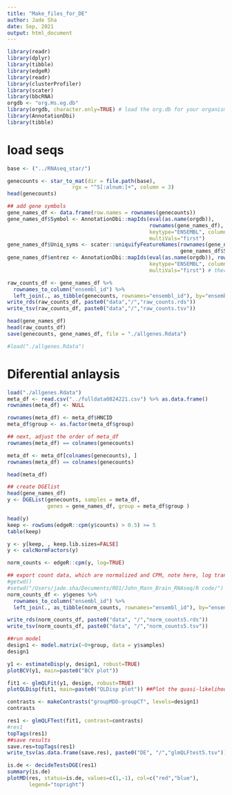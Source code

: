 ```yaml
---
title: "Make_files_for_DE"
author: Jade Sha
date: Sep, 2021
output: html_document
---
```



```r
library(readr)
library(dplyr)
library(tibble)
library(edgeR)
library(readr)
library(clusterProfiler)
library(scater)
library(bbcRNA)
orgdb <- "org.Hs.eg.db" 
library(orgdb, character.only=TRUE) # load the org.db for your organism
library(AnnotationDbi)
library(tibble)
```


# load seqs
```r
base <- ("../RNAseq_star/")

genecounts <- star_to_mat(dir = file.path(base), 
                     rgx = "^S[:alnum:]+", column = 3)
head(genecounts)

## add gene symbols
gene_names_df <- data.frame(row.names = rownames(genecounts))
gene_names_df$Symbol <- AnnotationDbi::mapIds(eval(as.name(orgdb)), 
                                              rownames(gene_names_df), 
                                              keytype="ENSEMBL", column="SYMBOL", 
                                              multiVals="first")
gene_names_df$Uniq_syms <- scater::uniquifyFeatureNames(rownames(gene_names_df),
                                                        gene_names_df$Symbol)
gene_names_df$entrez <- AnnotationDbi::mapIds(eval(as.name(orgdb)), rownames(gene_names_df), 
                                              keytype="ENSEMBL", column="ENTREZID", 
                                              multiVals="first") # there are duplicates in here.

raw_counts_df <- gene_names_df %>% 
  rownames_to_column("ensembl_id") %>% 
  left_join(., as_tibble(genecounts, rownames="ensembl_id"), by="ensembl_id") 
write_rds(raw_counts_df, paste0("data","/","raw_counts.rds"))
write_tsv(raw_counts_df, paste0("data","/","raw_counts.tsv"))

head(gene_names_df)
head(raw_counts_df)
save(genecounts, gene_names_df, file = "./allgenes.Rdata")

#load("./allgenes.Rdata")
```

# Diferential anlaysis
```r
load("./allgenes.Rdata")
meta_df <- read.csv("../fulldata0824221.csv") %>% as.data.frame()
rownames(meta_df) <- NULL

rownames(meta_df) <- meta_df$HNCID
meta_df$group <- as.factor(meta_df$group)

## next, adjust the order of meta_df
rownames(meta_df) == colnames(genecounts)

meta_df <- meta_df[colnames(genecounts), ]
rownames(meta_df) == colnames(genecounts)

head(meta_df)

## create DGElist
head(gene_names_df)
y <- DGEList(genecounts, samples = meta_df, 
             genes = gene_names_df, group = meta_df$group ) 

head(y)
keep <- rowSums(edgeR::cpm(y$counts) > 0.5) >= 5
table(keep) 

y <- y[keep, , keep.lib.sizes=FALSE]
y <- calcNormFactors(y)

norm_counts <- edgeR::cpm(y, log=TRUE)

## export count data, which are normalized and CPM, note here, log transformation is log2 based. 
#getwd()
#setwd("/Users/jade.sha/Documents/RO1/John_Mann_Brain_RNAseq/R code/")
norm_counts_df <- y$genes %>% 
  rownames_to_column("ensembl_id") %>% 
  left_join(., as_tibble(norm_counts, rownames="ensembl_id"), by="ensembl_id") 

write_rds(norm_counts_df, paste0("data", "/","norm_counts5.rds"))
write_tsv(norm_counts_df, paste0("data", "/","norm_counts5.tsv"))

##run model
design1 <- model.matrix(~0+group, data = y$samples)
design1

y1 <- estimateDisp(y, design1, robust=TRUE)
plotBCV(y1, main=paste0("BCV plot"))

fit1 <- glmQLFit(y1, design, robust=TRUE)
plotQLDisp(fit1, main=paste0("QLDisp plot")) ##Plot the quasi-likelihood dispersion

contrasts <- makeContrasts("groupMDD-groupCT", levels=design1)
contrasts

res1 <- glmQLFTest(fit1, contrast=contrasts)
#res1
topTags(res1)
##save results
save.res=topTags(res1)
write_tsv(as.data.frame(save.res), paste0("DE", "/","glmQLFtest5.tsv"))

is.de <- decideTestsDGE(res1)
summary(is.de)
plotMD(res, status=is.de, values=c(1,-1), col=c("red","blue"),
       legend="topright")

```




